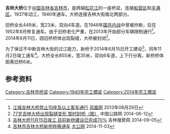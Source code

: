{{Infobox bridge
| bridge_name=吉林大桥
| native_name=
| native_name_lang=
| image=
| image_size=
| alt=
| caption=
| official_name=
| other_name=
| carries=6车道
| crosses=[[松花江|松花江]]
| locale={{CHN}}[[吉林省|吉林省]][[吉林市|吉林市]]
| owner=
| maint=
| id= 
| architect=
| designer= 
| engineering=
| design =[[梁桥|梁桥]]
| material= 
| length={{convert|855|m|ft|-1}}
| width={{convert|35|m|ft|-1}}
| height=
| mainspan=
| spans=
| pierswater=
| load=
| clearance=
| below=
| life=
| builder=
| fabricator=
| begin=1937年
| complete=
| cost=
| open=1940年
| inaugurated=
| toll=免费通行
| traffic=
| preceded=
| followed=
| heritage=
| collapsed=
| closed=
| replaces=
| map_cue=
| map_image=
| map_alt=
| map_text=
| map_width=
| lat= 
| long= 
| coordinates=
| references=
| extra=
}}

'''吉林大桥'''位于[[中国|中国]][[吉林省|吉林省]][[吉林市|吉林市]]，是跨越[[松花江|松花江]]的一座桥梁，连接[[船营区|船营区]]和[[丰满区|丰满区]]。1937年动工，1940年通车。大桥连接吉林大街南北两部分。

旧桥全长449米，宽23米，双向4车道。在1946年[[国共内战|国共内战]]中曾被炸断，后在1952年8月修复通车。由于旧桥老化严重，在2013年开始部分车辆限制通行<ref>[http://news.ifeng.com/gundong/detail_2013_08/29/29113577_0.shtml 江城吉林大桥禁止10座及以上客车通行] [[凤凰网|凤凰网]] 2013年08月29日</ref>。2014年6月11日，因旧桥桥体出现裂缝，大桥被封闭<ref>[http://www.chinahighway.com/news/2014/842088.php 77岁吉林大桥出现裂缝变形 暂时封桥（图）] {{Wayback|url=http://www.chinahighway.com/news/2014/842088.php |date=20160304195937 }} 中国公路网 2014-06-12</ref>。

为了保证不中断吉林大街的过江能力，新桥于2014年6月15日开工建设<ref>[http://news.jl.fang.com/2014-09-05/13700712.htm 吉林大桥11月15日竣工 目前新桥建设已完成70%] {{Wayback|url=http://news.jl.fang.com/2014-09-05/13700712.htm |date=20160304095013 }} 吉林搜房网 2014-09-05</ref>，同年11月2日竣工通车<ref>[http://china.takungpao.com/jilin/2014-11/2811069.html 吉林市吉林大桥新桥昨晚通车] {{Wayback|url=http://china.takungpao.com/jilin/2014-11/2811069.html |date=20160304070205 }} [[大公网|大公网]] 2014-11-03</ref>。大桥全长855米，宽35米，双向6车道，上下行分离，新桥桥体距离旧桥6米。

== 参考资料 ==
{{reflist}}

{{吉林市桥梁}}

[[Category:吉林市桥梁|Category:吉林市桥梁]]
[[Category:1940年完工橋梁|Category:1940年完工橋梁]]
[[Category:2014年完工橋梁|Category:2014年完工橋梁]]